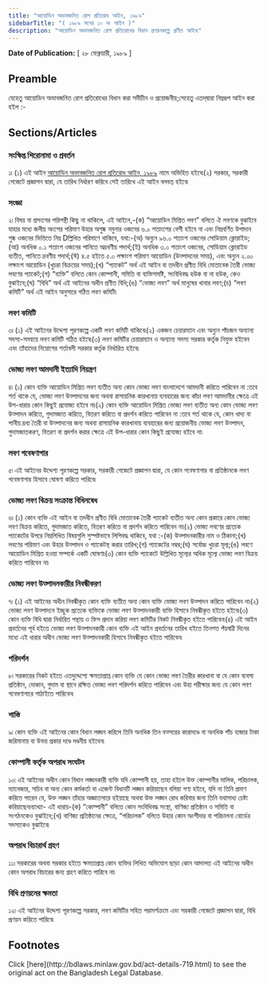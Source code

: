 ```yaml
---
title: "আয়োডিন অভাবজনিত রোগ প্রতিরোধ আইন, ১৯৮৯"
sidebarTitle: "( ১৯৮৯ সনের ১০ নং আইন )"
description: "আয়োডিন অভাবজনিত রোগ প্রতিরোধের বিধান প্রণয়নকল্পে প্রণীত আইন৷"
---
```


**Date of Publication:** [ ২৮ ফেব্রুয়ারী, ১৯৮৯ ]

## Preamble

যেহেতু আয়োডিন অভাবজনিত রোগ প্রতিরোধের বিধান করা সমীচীন ও প্রয়োজনীয়;সেহেতু এতদ্‌দ্বারা নিম্নরূপ আইন করা হইল :-

## Sections/Articles

### সংক্ষিপ্ত শিরোনামা ও প্রবর্তন

১৷ (১) এই আইন [আয়োডিন অভাবজনিত রোগ প্রতিরোধ আইন, ১৯৮৯](/act-719.html "আয়োডিন অভাবজনিত রোগ প্রতিরোধ আইন, ১৯৮৯") নামে অভিহিত হইবে৷(২) সরকার, সরকারী গেজেটে প্রজ্ঞাপন দ্বারা, যে তারিখ নির্ধারণ করিবে সেই তারিখে এই আইন বলবত্ হইবে৷

### সংজ্ঞা

২৷ বিষয় বা প্রসংগের পরিপন্থী কিছু না থাকিলে, এই আইনে,-(ক) “আয়োডিন মিশ্রিত লবণ” বলিতে ঐ লবণকে বুঝাইবে যাহার মধ্যে জলীয় অংশের পরিমাণ উহার অশুষ্ক নমুনার ওজনের ৬.০ শতাংশের বেশী হইবে না এবং নিম্নবর্ণিত উপাদান শুষ্ক ওজনের ভিত্তিতে নিম্ন Dল্লিখিত পরিমাণে থাকিবে, যথা:-(অ) অন্যুন ৯৬.০ শতাংশ ওজনের সোডিয়াম ক্লোরাইড;(আ) অনধিক ০.১ শতাংশ ওজনের পানিতে অদ্রবণীয় পদার্থ;(ই) অনধিক ৩.০ শতাংশ ওজনের, সোডিয়াম ক্লোরাইড ব্যতীত, পানিতে দ্রবণীয় পদার্থ;(ঈ) ৪.৫ হইতে ৫.০ লক্ষাংশ পরিমাণ আয়োডিন (উত্পাদনের সময়), এবং অন্যুন ২.০০ লক্ষাংশ আয়োডিন (খুচরা বিক্রয়ের সময়);(খ) “প্যাকেট” অর্থ এই আইন বা তদধীন প্রণীত বিধি মোতাবেক তৈরী ভোজ্য লবণের প্যাকেট;(গ) “ব্যক্তি” বলিতে কোন কোম্পানী, সমিতি বা ব্যক্তিসমষ্টি, সংবিধিবদ্ধ হউক বা না হউক, কেও বুঝাইবে;(ঘ) “বিধি” অর্থ এই আইনের অধীন প্রণীত বিধি;(ঙ) “ভোজ্য লবণ” অর্থ মানুষের খাবার লবণ;(চ) “লবণ কমিটি” অর্থ এই আইন অনুসারে গঠিত লবণ কমিটি৷

### লবণ কমিটি

৩৷ (১) এই আইনের উদ্দেশ্য পূরণকল্পে একটি লবণ কমিটি থাকিবে৷(২) একজন চেয়ারম্যান এবং অন্যুন পাঁচজন অন্যান্য সদস্য-সমন্বয়ে লবণ কমিটি গঠিত হইবে৷(৩) লবণ কমিটির চেয়ারম্যান ও অন্যান্য সদস্য সরকার কর্তৃক নিযুক্ত হইবেন এবং তাঁহাদের নিয়োগের শর্তাবলী সরকার কর্তৃক নির্ধারিত হইবে৷

### ভোজ্য লবণ আমদানী ইত্যাদি নিয়ন্ত্রণ

৪৷ (১) কোন ব্যক্তি আয়োডিন মিশ্রিত লবণ ব্যতীত অন্য কোন ভোজ্য লবণ বাংলাদেশে আমদানী করিতে পারিবেন না :তবে শর্ত থাকে যে, ভোজ্য লবণ উত্পাদনের জন্য অথবা রাসায়নিক কারখানায় ব্যবহারের জন্য কাঁচা লবণ আমদানীর ক্ষেত্রে এই উপ-ধারার কোন কিছুই প্রযোজ্য হইবে না৷(২) কোন ব্যক্তি আয়োডিন মিশ্রিত ভোজ্য লবণ ব্যতীত অন্য কোন ভোজ্য লবণ উত্পাদন করিতে, গুদামজাত করিতে, বিতরণ করিতে বা প্রদর্শন করিতে পারিবেন না :তবে শর্ত থাকে যে, কোন খাদ্য বা পানীয় দ্রব্য তৈরী বা উত্পাদনের জন্য অথবা রাসায়নিক কারখানায় ব্যবহারের জন্য প্রয়োজনীয় ভোজ্য লবণ উত্পাদন, গুদামজাতকরণ, বিতরণ বা প্রদর্শন করার ক্ষেত্রে এই উপ-ধারার কোন কিছুই প্রযোজ্য হইবে না৷

### লবণ গবেষণাগার

৫৷ এই আইনের উদ্দেশ্য পূরণকল্পে সরকার, সরকারী গেজেটে প্রজ্ঞাপন দ্বারা, যে কোন গবেষণাগার বা প্রতিষ্ঠানকে লবণ গবেষণাগার হিসাবে ঘোষণা করিতে পারিবে৷

### ভোজ্য লবণ বিক্রয় সংক্রান্ত বিধিনষেধ

৬৷ (১) কোন ব্যক্তি এই আইন বা তদধীন প্রণীত বিধি মোতাবেক তৈরী প্যাকেট ব্যতীত অন্য কোন প্রকারে কোন ভোজ্য লবণ বিক্রয় করিতে, গুদামজাত করিতে, বিতরণ করিতে বা প্রদর্শন করিতে পারিবেন না৷(২) ভোজ্য লবণের প্রত্যেক প্যাকেটের উপরে নিম্নলিখিত বিষয়গুলি সুস্পষ্টভাবে লিপিবদ্ধ থাকিবে, যথা :-(ক) উত্পাদনকারীর নাম ও ঠিকানা;(খ) লবণের পরিমাণ এবং উহার উত্পাদন ও প্যাকেটস্থ করার তারিখ;(গ) প্যাকেটের নম্বর;(ঘ) সর্বোচ্চ খুচরা মূল্য;(ঙ) লবণে আয়োডিন মিশ্রিত হওয়া সম্পর্কে একটি ঘোষণা৷(৩) কোন ব্যক্তি প্যাকেটে উল্লিখিত মূল্যের অধিক মূল্যে ভোজ্য লবণ বিক্রয় করিতে পারিবেন না৷

### ভোজ্য লবণ উত্পাদনকারীর নিবন্ধীকরণ

৭৷ (১) এই আইনের অধীন নিবন্ধীকৃত কোন ব্যক্তি ব্যতীত অন্য কোন ব্যক্তি ভোজ্য লবণ উত্পাদন করিতে পারিবেন না৷(২) ভোজ্য লবণ উত্পাদনে ইচ্ছুক প্রত্যেক ব্যক্তিকে ভোজ্য লবণ উত্পাদনকারী ব্যক্তি হিসাবে নিবন্ধীকৃত হইতে হইবে৷(৩) কোন ব্যক্তি বিধি দ্বারা নির্ধারিত পন্থায় ও ফিস প্রদান করিয়া লবণ কমিটির নিকট নিবন্ধীকৃত হইতে পারিবেন৷(৪) এই আইন প্রবর্তনের পূর্ব হইতে ভোজ্য লবণ উত্পাদনকারী কোন ব্যক্তি এই আইন প্রবর্তনের তারিখ হইতে তিনশত পঁয়ষট্টি দিনের মধ্যে এই ধারার অধীন ভোজ্য লবণ উত্পাদনকারী হিসাবে নিবন্ধীকৃত হইতে পারিবেন৷

### পরিদর্শন

৮৷ সরকারের নিকট হইতে এতদুদ্দেশ্যে ক্ষমতাপ্রাপ্ত কোন ব্যক্তি যে কোন ভোজ্য লবণ তৈরীর কারখানা বা যে কোন ব্যবসা প্রতিষ্ঠান, দোকান, গুদাম বা স্থানে রক্ষিত ভোজ্য লবণ পরিদর্শন করিতে পারিবেন এবং উহা পরীক্ষার জন্য যে কোন লবণ গবেষণাগারে পাঠাইতে পারিবেন৷

### শাস্তি

৯৷ কোন ব্যক্তি এই আইনের কোন বিধান লঙ্ঘন করিলে তিনি অনধিক তিন বত্সরের কারাদণ্ডে বা অনধিক পাঁচ হাজার টাকা জরিমানায় বা উভয় প্রকার দণ্ডে দণ্ডনীয় হইবেন৷

### কোম্পানী কর্তৃক অপরাধ সংঘটন

১০৷ এই আইনের অধীন কোন বিধান লঙ্ঘনকারী ব্যক্তি যদি কোম্পানী হয়, তাহা হইলে উক্ত কোম্পানীর মালিক, পরিচালক, ম্যানেজার, সচিব বা অন্য কোন কর্মকর্তা বা এজেন্ট বিধানটি লঙ্ঘন করিয়াছেন বলিয়া গণ্য হইবে, যদি না তিনি প্রমাণ করিতে পারেন যে, উক্ত লঙ্ঘন তাঁহার অজ্ঞাতসারে হইয়াছে অথবা উক্ত লঙ্ঘন রোধ করিবার জন্য তিনি যথাসাধ্য চেষ্টা করিয়াছেন৷ব্যাখ্যা- এই ধারায়-(ক) “কোম্পানী” বলিতে কোন সংবিধিবদ্ধ সংস্থা, বাণিজ্য প্রতিষ্ঠান ও সমিতি বা সংগঠনকেও বুঝাইবে;(খ) বাণিজ্য প্রতিষ্ঠানের ক্ষেত্রে, “পরিচালক” বলিতে উহার কোন অংশীদার বা পরিচালনা বোর্ডের সদস্যকেও বুঝাইবে৷

### অপরাধ বিচারার্থ গ্রহণ

১১৷ সরকারের অথবা সরকার হইতে ক্ষমতাপ্রাপ্ত কোন ব্যক্তির লিখিত অভিযোগ ছাড়া কোন আদালত এই আইনের অধীন কোন অপরাধ বিচারের জন্য গ্রহণ করিতে পারিবে না৷

### বিধি প্রণয়নের ক্ষমতা

১২৷ এই আইনের উদ্দেশ্য পূরণকল্পে সরকার, লবণ কমিটির সহিত পরামর্শক্রমে এবং সরকারী গেজেটে প্রজ্ঞাপন দ্বারা, বিধি প্রণয়ন করিতে পারিবে৷

## Footnotes

<Note>
  Click [here](http://bdlaws.minlaw.gov.bd/act-details-719.html) to see the original act on the Bangladesh Legal Database.
</Note>
